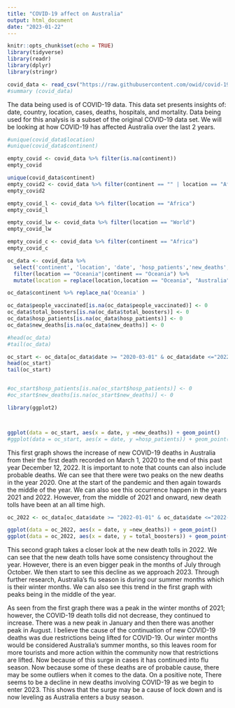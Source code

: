 ---
title: "COVID-19 affect on Australia"
output: html_document
date: "2023-01-22"
---

```{r setup, include=FALSE}
knitr::opts_chunk$set(echo = TRUE)
library(tidyverse)
library(readr)
library(dplyr)
library(stringr)
```

```{r}
covid_data <- read_csv("https://raw.githubusercontent.com/owid/covid-19-data/master/public/data/owid-covid-data.csv")
#summary (covid_data)
```
The data being used is of COVID-19 data. This data set presents insights of: date, country, location, cases, deaths, hospitals, and mortality. Data being used for this analysis is a subset of the original COVID-19 data set. We will be looking at how COVID-19 has affected Australia over the last 2 years. 


```{r, eval=FALSE}
#unique(covid_data$location)
#unique(covid_data$continent)

empty_covid <- covid_data %>% filter(is.na(continent))
empty_covid 

unique(covid_data$continent)
empty_covid2 <- covid_data %>% filter(continent == "" | location == "Africa")
empty_covid2

empty_covid_l <- covid_data %>% filter(location == "Africa")
empty_covid_l

empty_covid_lw <- covid_data %>% filter(location == "World")
empty_covid_lw

empty_covid_c <- covid_data %>% filter(continent == "Africa")
empty_covid_c

```

```{r,}
oc_data <- covid_data %>% 
  select('continent', 'location', 'date', 'hosp_patients','new_deaths', 'total_deaths','people_vaccinated', 'total_boosters') %>%
  filter(location == "Oceania"|continent == "Oceania") %>%
  mutate(location = replace(location,location == "Oceania", "Australia"))
```


```{r,include=FALSE}
oc_data$continent %>% replace_na('Oceania' )

oc_data$people_vaccinated[is.na(oc_data$people_vaccinated)] <- 0
oc_data$total_boosters[is.na(oc_data$total_boosters)] <- 0
oc_data$hosp_patients[is.na(oc_data$hosp_patients)] <- 0
oc_data$new_deaths[is.na(oc_data$new_deaths)] <- 0

#head(oc_data)
#tail(oc_data)
```


```{r}
oc_start <- oc_data[oc_data$date >= "2020-03-01" & oc_data$date <="2022-12-31", ]
head(oc_start)
tail(oc_start)


#oc_start$hosp_patients[is.na(oc_start$hosp_patients)] <- 0
#oc_start$new_deaths[is.na(oc_start$new_deaths)] <- 0

```


```{r}
library(ggplot2)



ggplot(data = oc_start, aes(x = date, y =new_deaths)) + geom_point()
#ggplot(data = oc_start, aes(x = date, y =hosp_patients)) + geom_point()
```

This first graph shows the increase of new COVID-19 deaths in Australia from their the first death recorded on March 1, 2020 to the end of this past year December 12, 2022. It is important to note that counts can also include probable deaths. We can see that there were two peaks on the new deaths in the year 2020. One at the start of the pandemic and then again towards the middle of the year. We can also see this occurrence happen in the years 2021 and 2022. However, from the middle of 2021 and onward, new death tolls have been at an all time high. 


```{r,}
oc_2022 <- oc_data[oc_data$date >= "2022-01-01" & oc_data$date <="2022-12-31", ]

ggplot(data = oc_2022, aes(x = date, y =new_deaths)) + geom_point()
ggplot(data = oc_2022, aes(x = date, y = total_boosters)) + geom_point()
```
This second graph takes a closer look at the new death tolls in 2022. We can see that the new death tolls have some consistency throughout the year. However, there is an even bigger peak in the months of July through October. We then start to see this decline as we approach 2023. Through further research, Australia’s flu season is during our summer months which is their winter months. We can also see this trend in the first graph with peaks being in the middle of the year. 


As seen from the first graph there was a peak in the winter months of 2021; however, the COVID-19 death tolls did not decrease, they continued to increase. There was a new peak in January and then there was another peak in August. I believe the cause of the continuation of new COVID-19 deaths was due restrictions being lifted for COVID-19. Our winter months would be considered Australia’s summer months, so this leaves room for more tourists and more action within the community now that restrictions are lifted. Now because of this surge in cases it has continued into flu season. Now because some of these deaths are of probable cause, there may be some outliers when it comes to the data. On a positive note, There seems to be a decline in new deaths involving COVID-19 as we begin to enter 2023. This shows that the surge may be a cause of lock down and is now leveling as Australia enters a busy season. 


